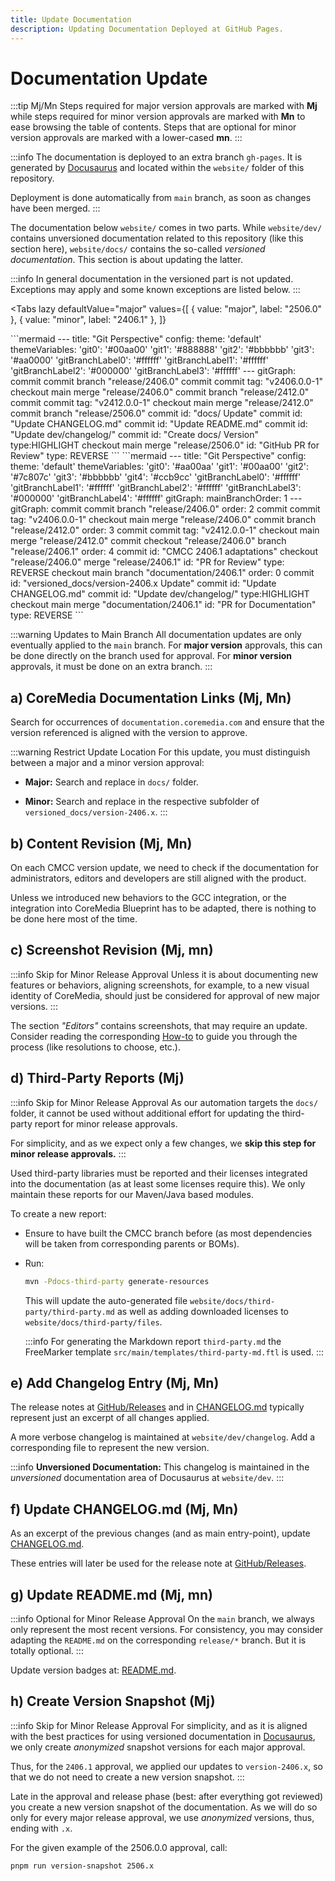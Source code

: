 ```yaml
---
title: Update Documentation
description: Updating Documentation Deployed at GitHub Pages.
---
```



# Documentation Update

:::tip Mj/Mn
Steps required for major version approvals are marked with **Mj** while
steps required for minor version approvals are marked with **Mn** to ease
browsing the table of contents. Steps that are optional for minor
version approvals are marked with a lower-cased **mn**.
:::

:::info
The documentation is deployed to an extra branch `gh-pages`. It is generated
by [Docusaurus](https://docusaurus.io/) and located within the `website/`
folder of this repository.

Deployment is done automatically from `main` branch, as soon as changes have
been merged.
:::

The documentation below `website/` comes in two parts. While `website/dev/`
contains unversioned documentation related to this repository (like this
section here), `website/docs/` contains the so-called _versioned documentation_.
This section is about updating the latter.

:::info
In general documentation in the versioned part is not updated. Exceptions
may apply and some known exceptions are listed below.
:::

<Tabs
  lazy
  defaultValue="major"
  values={[
    { value: "major", label: "2506.0" },
    { value: "minor", label: "2406.1" },
  ]}
>
<TabItem value="major">
```mermaid
---
title: "Git Perspective"
config:
  theme: 'default'
  themeVariables:
      'git0': '#00aa00'
      'git1': '#888888'
      'git2': '#bbbbbb'
      'git3': '#aa0000'
      'gitBranchLabel0': '#ffffff'
      'gitBranchLabel1': '#ffffff'
      'gitBranchLabel2': '#000000'
      'gitBranchLabel3': '#ffffff'
---
gitGraph:
  commit
  commit
  branch "release/2406.0"
  commit
  commit tag: "v2406.0.0-1"
  checkout main
  merge "release/2406.0"
  commit
  branch "release/2412.0"
  commit
  commit tag: "v2412.0.0-1"
  checkout main
  merge "release/2412.0"
  commit
  branch "release/2506.0"
  commit id: "docs/ Update"
  commit id: "Update CHANGELOG.md"
  commit id: "Update README.md"
  commit id: "Update dev/changelog/"
  commit id: "Create docs/ Version" type:HIGHLIGHT
  checkout main
  merge "release/2506.0" id: "GitHub PR for Review" type: REVERSE
```
</TabItem>
<TabItem value="minor">
```mermaid
---
title: "Git Perspective"
config:
  theme: 'default'
  themeVariables:
      'git0': '#aa00aa'
      'git1': '#00aa00'
      'git2': '#7c807c'
      'git3': '#bbbbbb'
      'git4': '#ccb9cc'
      'gitBranchLabel0': '#ffffff'
      'gitBranchLabel1': '#ffffff'
      'gitBranchLabel2': '#ffffff'
      'gitBranchLabel3': '#000000'
      'gitBranchLabel4': '#ffffff'
  gitGraph:
    mainBranchOrder: 1
---
gitGraph:
  commit
  commit
  branch "release/2406.0" order: 2
  commit
  commit tag: "v2406.0.0-1"
  checkout main
  merge "release/2406.0"
  commit
  branch "release/2412.0" order: 3
  commit
  commit tag: "v2412.0.0-1"
  checkout main
  merge "release/2412.0"
  commit
  checkout "release/2406.0"
  branch "release/2406.1" order: 4
  commit id: "CMCC 2406.1 adaptations"
  checkout "release/2406.0"
  merge "release/2406.1" id: "PR for Review" type: REVERSE
  checkout main
  branch "documentation/2406.1" order: 0
  commit id: "versioned_docs/version-2406.x Update"
  commit id: "Update CHANGELOG.md"
  commit id: "Update dev/changelog/" type:HIGHLIGHT
  checkout main
  merge "documentation/2406.1" id: "PR for Documentation" type: REVERSE
```
</TabItem>
</Tabs>

:::warning Updates to Main Branch
All documentation updates are only eventually applied to the `main` branch.
For **major version** approvals, this can be done directly on the branch used
for approval. For **minor version** approvals, it must be done on an extra
branch.
:::

## a) CoreMedia Documentation Links (Mj, Mn)

Search for occurrences of `documentation.coremedia.com` and ensure that the
version referenced is aligned with the version to approve.

:::warning Restrict Update Location
For this update, you must distinguish between a major and a minor version
approval:

* **Major:** Search and replace in `docs/` folder.

* **Minor:** Search and replace in the respective subfolder of
  `versioned_docs/version-2406.x`.
:::

## b) Content Revision (Mj, Mn)

On each CMCC version update, we need to check if the documentation for
administrators, editors and developers are still aligned with the product.

Unless we introduced new behaviors to the GCC integration, or the integration
into CoreMedia Blueprint has to be adapted, there is nothing to be done here
most of the time.

## c) Screenshot Revision (Mj, mn)

:::info Skip for Minor Release Approval
Unless it is about documenting new features or behaviors, aligning screenshots,
for example, to a new visual identity of CoreMedia, should just be considered
for approval of new major versions.
:::

The section _"Editors"_ contains screenshots, that may require an update.
Consider reading the corresponding [How-to](/dev/howto/screenshots) to guide
you through the process (like resolutions to choose, etc.).

## d) Third-Party Reports (Mj)

:::info Skip for Minor Release Approval
As our automation targets the `docs/` folder, it cannot be used without
additional effort for updating the third-party report for minor release
approvals.

For simplicity, and as we expect only a few changes, we **skip this step
for minor release approvals.**
:::

Used third-party libraries must be reported and their licenses integrated into
the documentation (as at least some licenses require this). We only maintain
these reports for our Maven/Java based modules.

To create a new report:

* Ensure to have built the CMCC branch before (as most dependencies will be
  taken from corresponding parents or BOMs).

* Run:

  ```bash
  mvn -Pdocs-third-party generate-resources
  ```

  This will update the auto-generated file
  `website/docs/third-party/third-party.md` as well as adding downloaded
  licenses to `website/docs/third-party/files`.

  :::info
  For generating the Markdown report `third-party.md` the FreeMarker template
  `src/main/templates/third-party-md.ftl` is used.
  :::

## e) Add Changelog Entry (Mj, Mn)

The release notes at
[GitHub/Releases](https://github.com/CoreMedia/coremedia-globallink-connect-integration/releases)
and in
[CHANGELOG.md](https://github.com/CoreMedia/coremedia-globallink-connect-integration/blob/main/CHANGELOG.md)
typically represent just an excerpt of all changes applied.

A more verbose changelog is maintained at `website/dev/changelog`. Add
a corresponding file to represent the new version.

:::info
**Unversioned Documentation:** This changelog is maintained in the _unversioned_
documentation area of Docusaurus at `website/dev`.
:::

## f) Update CHANGELOG.md (Mj, Mn)

As an excerpt of the previous changes (and as main entry-point), update
[CHANGELOG.md](https://github.com/CoreMedia/coremedia-globallink-connect-integration/blob/main/CHANGELOG.md).

These entries will later be used for the release note at
[GitHub/Releases](https://github.com/CoreMedia/coremedia-globallink-connect-integration/releases).

## g) Update README.md (Mj, mn)

:::info Optional for Minor Release Approval
On the `main` branch, we always only represent the most recent versions.
For consistency, you may consider adapting the `README.md` on the corresponding
`release/*` branch. But it is totally optional.
:::

Update version badges at:
[README.md](https://github.com/CoreMedia/coremedia-globallink-connect-integration/blob/main/README.md).

## h) Create Version Snapshot (Mj)

:::info Skip for Minor Release Approval
For simplicity, and as it is aligned with the best practices for
using versioned documentation in [Docusaurus](https://docusaurus.io/), we only
create _anonymized_ snapshot versions for each major approval.

Thus, for the `2406.1` approval, we applied our updates to `version-2406.x`,
so that we do not need to create a new version snapshot.
:::

Late in the approval and release phase (best: after everything got reviewed)
you create a new version snapshot of the documentation. As we will do so only
for every major release approval, we use _anonymized_ versions, thus, ending
with `.x`.

For the given example of the 2506.0.0 approval, call:

```bash
pnpm run version-snapshot 2506.x
```
